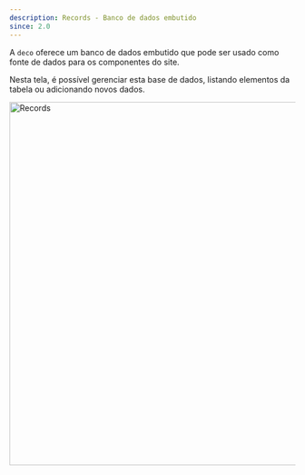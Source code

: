 ```yaml
---
description: Records - Banco de dados embutido
since: 2.0
---
```


A `deco` oferece um banco de dados embutido que pode ser usado como fonte de
dados para os componentes do site.

Nesta tela, é possível gerenciar esta base de dados, listando elementos da
tabela ou adicionando novos dados.

<Frame><img width="640" alt="Records" src="/docs/reference/deco-records/records-view-tables.webp"/></Frame>
